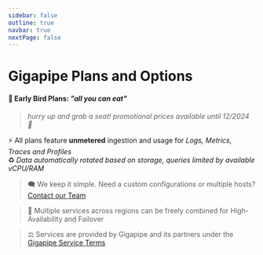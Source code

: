 ```yaml
---
sidebar: false
outline: true
navbar: true
nextPage: false
---
```



# Gigapipe Plans and Options

#### 🐣 Early Bird Plans: _"all you can eat"_
> _hurry up and grab a seat! promotional prices available until 12/2024 🎄_

⚡ All plans feature **unmetered** ingestion and usage for _Logs, Metrics, Traces and Profiles_ <br/>
♻️ _Data automatically rotated based on storage, queries limited by available vCPU/RAM_<br/>

<PricingCalculator />

> 🗨️ We keep it simple. Need a custom configurations or multiple hosts? [Contact our Team](/signup)

> 🥡 Multiple services across regions can be freely combined for High-Availability and Failover

> ⚖️ Services are provided by Gigapipe and its partners under the [Gigapipe Service Terms](/legal)
